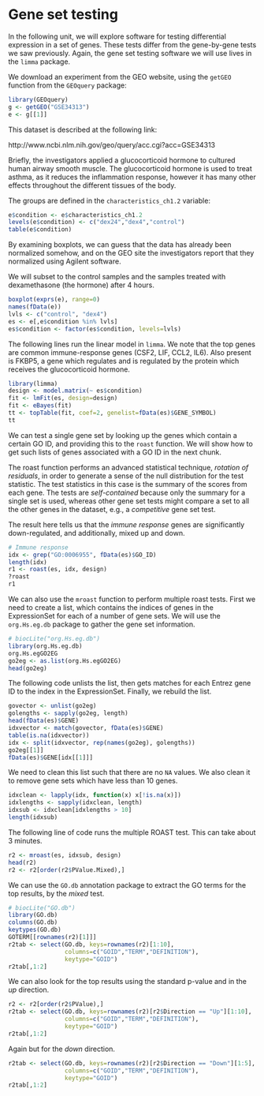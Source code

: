 # Gene set testing

In the following unit, we will explore software for testing differential expression in a set of genes. These tests differ from the gene-by-gene tests we saw previously. Again, the gene set testing software we will use lives in the `limma` package.

We download an experiment from the GEO website, using the `getGEO` function from the `GEOquery` package:

```r
library(GEOquery)
g <- getGEO("GSE34313")
e <- g[[1]]
```

This dataset is described at the following link:

http://www.ncbi.nlm.nih.gov/geo/query/acc.cgi?acc=GSE34313

Briefly, the investigators applied a glucocorticoid hormone to cultured human airway smooth muscle. The glucocorticoid hormone is used to treat asthma, as it reduces the inflammation response, however it has many other effects throughout the different tissues of the body.

The groups are defined in the `characteristics_ch1.2` variable:

```r
e$condition <- e$characteristics_ch1.2
levels(e$condition) <- c("dex24","dex4","control")
table(e$condition)
```

By examining boxplots, we can guess that the data has already been normalized somehow, and on the GEO site the investigators report that they normalized using Agilent software.

We will subset to the control samples and the samples treated with dexamethasone (the hormone) after 4 hours.

```r
boxplot(exprs(e), range=0)
names(fData(e))
lvls <- c("control", "dex4")
es <- e[,e$condition %in% lvls]
es$condition <- factor(es$condition, levels=lvls)
```

The following lines run the linear model in `limma`. We note that the top genes are common immune-response genes (CSF2, LIF, CCL2, IL6). Also present is FKBP5, a gene which regulates and is regulated by the protein which receives the glucocorticoid hormone.

```r
library(limma)
design <- model.matrix(~ es$condition)
fit <- lmFit(es, design=design)
fit <- eBayes(fit)
tt <- topTable(fit, coef=2, genelist=fData(es)$GENE_SYMBOL)
tt
```

We can test a single gene set by looking up the genes which contain a certain GO ID, and providing this to the `roast` function. We will show how to get such lists of genes associated with a GO ID in the next chunk.

The roast function performs an advanced statistical technique, *rotation of residuals*, in order to generate a sense of the null distribution for the test statistic. The test statistics in this case is the summary of the scores from each gene. The tests are *self-contained* because only the summary for a single set is used, whereas other gene set tests might compare a set to all the other genes in the dataset, e.g., a *competitive* gene set test.

The result here tells us that the *immune response* genes are significantly down-regulated, and additionally, mixed up and down.

```r
# Immune response
idx <- grep("GO:0006955", fData(es)$GO_ID)
length(idx)
r1 <- roast(es, idx, design)
?roast
r1
```

We can also use the `mroast` function to perform multiple roast tests. First we need to create a list, which contains the indices of genes in the ExpressionSet for each of a number of gene sets. We will use the `org.Hs.eg.db` package to gather the gene set information.

```r
# biocLite("org.Hs.eg.db")
library(org.Hs.eg.db)
org.Hs.egGO2EG
go2eg <- as.list(org.Hs.egGO2EG)
head(go2eg)
```

The following code unlists the list, then gets matches for each Entrez gene ID to the index in the ExpressionSet. Finally, we rebuild the list.

```r
govector <- unlist(go2eg)
golengths <- sapply(go2eg, length)
head(fData(es)$GENE)
idxvector <- match(govector, fData(es)$GENE)
table(is.na(idxvector))
idx <- split(idxvector, rep(names(go2eg), golengths))
go2eg[[1]]
fData(es)$GENE[idx[[1]]]
```

We need to clean this list such that there are no `NA` values. We also clean it to remove gene sets which have less than 10 genes.

```r
idxclean <- lapply(idx, function(x) x[!is.na(x)])
idxlengths <- sapply(idxclean, length)
idxsub <- idxclean[idxlengths > 10]
length(idxsub)
```

The following line of code runs the multiple ROAST test. This can take about 3 minutes.

```r
r2 <- mroast(es, idxsub, design)
head(r2)
r2 <- r2[order(r2$PValue.Mixed),]
```

We can use the `GO.db` annotation package to extract the GO terms for the top results, by the *mixed* test.

```r
# biocLite("GO.db")
library(GO.db)
columns(GO.db)
keytypes(GO.db)
GOTERM[[rownames(r2)[1]]]
r2tab <- select(GO.db, keys=rownames(r2)[1:10],
                columns=c("GOID","TERM","DEFINITION"), 
                keytype="GOID")
r2tab[,1:2]
```

We can also look for the top results using the standard p-value and in the *up* direction.

```r
r2 <- r2[order(r2$PValue),]
r2tab <- select(GO.db, keys=rownames(r2)[r2$Direction == "Up"][1:10],
                columns=c("GOID","TERM","DEFINITION"), 
                keytype="GOID")
r2tab[,1:2]
```

Again but for the *down* direction.

```r
r2tab <- select(GO.db, keys=rownames(r2)[r2$Direction == "Down"][1:5],
                columns=c("GOID","TERM","DEFINITION"), 
                keytype="GOID")
r2tab[,1:2]
```



